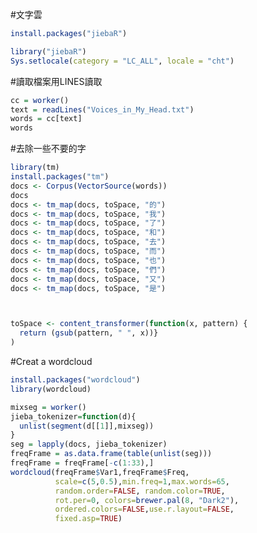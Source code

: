 #文字雲
```R
install.packages("jiebaR")

library("jiebaR")
Sys.setlocale(category = "LC_ALL", locale = "cht")
```

#讀取檔案用LINES讀取
```R
cc = worker()
text = readLines("Voices_in_My_Head.txt")
words = cc[text]
words

```

#去除一些不要的字
``` R

library(tm)
install.packages("tm")
docs <- Corpus(VectorSource(words)) 
docs
docs <- tm_map(docs, toSpace, "的")
docs <- tm_map(docs, toSpace, "我")
docs <- tm_map(docs, toSpace, "了")
docs <- tm_map(docs, toSpace, "和")
docs <- tm_map(docs, toSpace, "去")
docs <- tm_map(docs, toSpace, "而")
docs <- tm_map(docs, toSpace, "也")
docs <- tm_map(docs, toSpace, "們")
docs <- tm_map(docs, toSpace, "又")
docs <- tm_map(docs, toSpace, "是")



toSpace <- content_transformer(function(x, pattern) {
  return (gsub(pattern, " ", x))}
)


```

#Creat a wordcloud

```R
install.packages("wordcloud")
library(wordcloud)

mixseg = worker()
jieba_tokenizer=function(d){
  unlist(segment(d[[1]],mixseg))
}
seg = lapply(docs, jieba_tokenizer)
freqFrame = as.data.frame(table(unlist(seg)))
freqFrame = freqFrame[-c(1:33),]
wordcloud(freqFrame$Var1,freqFrame$Freq,
          scale=c(5,0.5),min.freq=1,max.words=65,
          random.order=FALSE, random.color=TRUE, 
          rot.per=0, colors=brewer.pal(8, "Dark2"),
          ordered.colors=FALSE,use.r.layout=FALSE,
          fixed.asp=TRUE)
```
